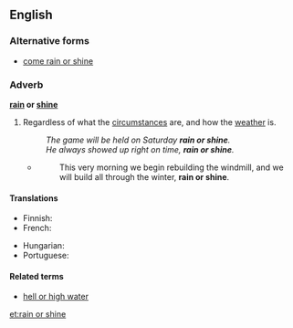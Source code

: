 ==English==

===Alternative forms===
* [[come rain or shine]]

===Adverb===
'''[[rain]] or [[shine]]'''

# {{context|idiomatic}} Regardless of what the [[circumstance]]s are, and how the [[weather]] is.
#: ''The game will be held on Saturday '''rain or shine'''.''
#: ''He always showed up right on time, '''rain or shine'''.''
#* {{RQ:Orwell Animal Farm|6}}
#*: This very morning we begin rebuilding the windmill, and we will build all through the winter, '''rain or shine'''.

====Translations====
{{trans-top}}
* Finnish: {{t-|fi|satoi tai paistoi}}
* French: {{t-|fr|par tous les temps}}
{{trans-mid}}
* Hungarian: {{t-|hu|akár esik, akár fúj}}
* Portuguese: {{t-|pt|faça chuva ou faça sol}}
{{trans-bottom}}

====Related terms====
* [[hell or high water]]

[[et:rain or shine]]